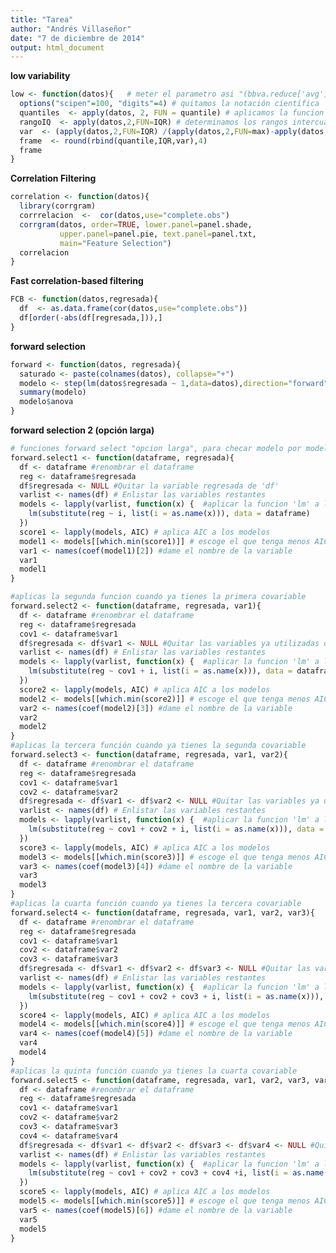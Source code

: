 ```yaml
---
title: "Tarea"
author: "Andrés Villaseñor"
date: "7 de diciembre de 2014"
output: html_document
---
```


__low variability__

```r
low <- function(datos){   # meter el parametro asi "(bbva.reduce['avg'])"
  options("scipen"=100, "digits"=4) # quitamos la notación científica
  quantiles  <- apply(datos, 2, FUN = quantile) # aplicamos la funcion "quantile" al dataframe
  rangoIQ  <- apply(datos,2,FUN=IQR) # determinamos los rangos intercuartiles
  var  <- (apply(datos,2,FUN=IQR) /(apply(datos,2,FUN=max)-apply(datos,2,FUN=min)))*100 #IQR/rango
  frame  <- round(rbind(quantile,IQR,var),4)
  frame 
}

```

__Correlation Filtering__

```r
correlation <- function(datos){
  library(corrgram)
  corrrelacion  <-  cor(datos,use="complete.obs")
  corrgram(datos, order=TRUE, lower.panel=panel.shade,
           upper.panel=panel.pie, text.panel=panel.txt,
           main="Feature Selection") 
  correlacion 
}
```

__Fast correlation-based filtering__

```r
FCB <- function(datos,regresada){
  df  <- as.data.frame(cor(datos,use="complete.obs"))
  df[order(-abs(df[regresada,])),] 
}
```

__forward selection__

```r
forward <- function(datos, regresada){
  saturado <- paste(colnames(datos), collapse="+")
  modelo <- step(lm(datos$regresada ~ 1,data=datos),direction="forward",scope= paste("~",saturado))
  summary(modelo)
  modelo$anova
} 


```

__forward selection 2 (opción larga)__

```r
# funciones forward select "opcion larga", para checar modelo por modelo
forward.select1 <- function(dataframe, regresada){
  df <- dataframe #renombrar el dataframe
  reg <- dataframe$regresada
  df$regresada <- NULL #Quitar la variable regresada de 'df'
  varlist <- names(df) # Enlistar las variables restantes
  models <- lapply(varlist, function(x) {  #aplicar la funcion 'lm' a la lista como variables
    lm(substitute(reg ~ i, list(i = as.name(x))), data = dataframe)
  })
  score1 <- lapply(models, AIC) # aplica AIC a los modelos
  model1 <- models[[which.min(score1)]] # escoge el que tenga menos AIC
  var1 <- names(coef(model1)[2]) #dame el nombre de la variable 
  var1
  model1
}

#aplicas la segunda funcion cuando ya tienes la primera covariable
forward.select2 <- function(dataframe, regresada, var1){
  df <- dataframe #renombrar el dataframe
  reg <- dataframe$regresada
  cov1 <- dataframe$var1
  df$regresada <- df$var1 <- NULL #Quitar las variables ya utilizadas de 'df'
  varlist <- names(df) # Enlistar las variables restantes
  models <- lapply(varlist, function(x) {  #aplicar la funcion 'lm' a la lista como variables
    lm(substitute(reg ~ cov1 + i, list(i = as.name(x))), data = dataframe)
  })
  score2 <- lapply(models, AIC) # aplica AIC a los modelos
  model2 <- models[[which.min(score2)]] # escoge el que tenga menos AIC
  var2 <- names(coef(model2)[3]) #dame el nombre de la variable 
  var2
  model2
}
#aplicas la tercera función cuando ya tienes la segunda covariable
forward.select3 <- function(dataframe, regresada, var1, var2){
  df <- dataframe #renombrar el dataframe
  reg <- dataframe$regresada
  cov1 <- dataframe$var1
  cov2 <- dataframe$var2
  df$regresada <- df$var1 <- df$var2 <- NULL #Quitar las variables ya utilizadas de 'df'
  varlist <- names(df) # Enlistar las variables restantes
  models <- lapply(varlist, function(x) {  #aplicar la funcion 'lm' a la lista como variables
    lm(substitute(reg ~ cov1 + cov2 + i, list(i = as.name(x))), data = dataframe)
  })
  score3 <- lapply(models, AIC) # aplica AIC a los modelos
  model3 <- models[[which.min(score3)]] # escoge el que tenga menos AIC
  var3 <- names(coef(model3)[4]) #dame el nombre de la variable 
  var3
  model3
}
#aplicas la cuarta función cuando ya tienes la tercera covariable
forward.select4 <- function(dataframe, regresada, var1, var2, var3){
  df <- dataframe #renombrar el dataframe
  reg <- dataframe$regresada
  cov1 <- dataframe$var1
  cov2 <- dataframe$var2
  cov3 <- dataframe$var3
  df$regresada <- df$var1 <- df$var2 <- df$var3 <- NULL #Quitar las variables ya utilizadas de 'df'
  varlist <- names(df) # Enlistar las variables restantes
  models <- lapply(varlist, function(x) {  #aplicar la funcion 'lm' a la lista como variables
    lm(substitute(reg ~ cov1 + cov2 + cov3 + i, list(i = as.name(x))), data = dataframe)
  })
  score4 <- lapply(models, AIC) # aplica AIC a los modelos
  model4 <- models[[which.min(score4)]] # escoge el que tenga menos AIC
  var4 <- names(coef(model4)[5]) #dame el nombre de la variable 
  var4
  model4
}
#aplicas la quinta función cuando ya tienes la cuarta covariable
forward.select5 <- function(dataframe, regresada, var1, var2, var3, var4){
  df <- dataframe #renombrar el dataframe
  reg <- dataframe$regresada
  cov1 <- dataframe$var1
  cov2 <- dataframe$var2
  cov3 <- dataframe$var3
  cov4 <- dataframe$var4
  df$regresada <- df$var1 <- df$var2 <- df$var3 <- df$var4 <- NULL #Quitar las variables ya utilizadas de 'df'
  varlist <- names(df) # Enlistar las variables restantes
  models <- lapply(varlist, function(x) {  #aplicar la funcion 'lm' a la lista como variables
    lm(substitute(reg ~ cov1 + cov2 + cov3 + cov4 +i, list(i = as.name(x))), data = dataframe)
  })
  score5 <- lapply(models, AIC) # aplica AIC a los modelos
  model5 <- models[[which.min(score5)]] # escoge el que tenga menos AIC
  var5 <- names(coef(model5)[6]) #dame el nombre de la variable 
  var5
  model5
}


```


